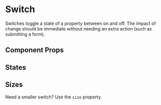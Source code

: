 
<Meta title="Hydro UI/Forms/Switch/Switch" component={Switch} />

# Switch

Switches toggle a state of a property between on and off. The impact of change should be immediate without needing an extra action (such as submitting a form).

## Component Props

<ArgsTable of={Switch} />

## States

<Preview width="320px">
  <Story name="States" story={SwitchStates} />
</Preview>

## Sizes

Need a smaller switch? Use the `size` property.

<Preview>
  <Story name="Sizes" story={SwitchSizes} />
</Preview>
